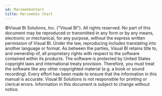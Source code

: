 ```yaml
---
id: MarimekkoChart
title: Marimekko Chart
---
```


©Visual BI Solutions, Inc. ("Visual BI"). All rights reserved. No part
of this document may be reproduced or transmitted in any form or by any
means, electronic or mechanical, for any purpose, without the express
written permission of Visual BI. Under the law, reproducing includes
translating into another language or format. As between the parties,
Visual BI retains title to, and ownership of, all proprietary rights
with respect to the software contained within its products. The software
is protected by United States copyright laws and international treaty
provision. Therefore, you must treat the software like any other
copyrighted material (e.g. a book or sound recording). Every effort has
been made to ensure that the information in this manual is accurate.
Visual BI Solutions is not responsible for printing or clerical errors.
Information in this document is subject to change without notice.

